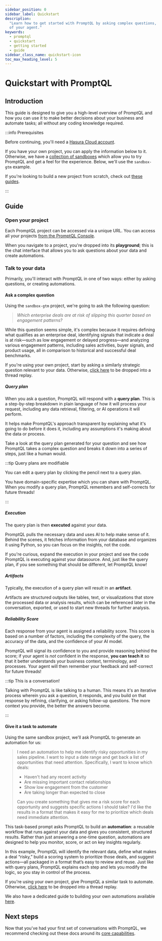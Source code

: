 ```yaml
---
sidebar_position: 0
sidebar_label: Quickstart
description:
  "Learn how to get started with PromptQL by asking complex questions, building automations, and assessing the accuracy
  of your agent."
keywords:
  - promptql
  - quickstart
  - getting started
  - guide
sidebar_class_name: quickstart-icon
toc_max_heading_level: 5
---
```



# Quickstart with PromptQL

## Introduction

This guide is designed to give you a high-level overview of PromptQL and how you can use it to make better decisions
about your business and automate tasks; all without any coding knowledge required.

:::info Prerequisites

Before continuing, you'll need a [Hasura Cloud account](https://cloud.hasura.io/signup/new_user).

If you have your own project, you can apply the information below to it. Otherwise, we have a
[collection of sandboxes](/index.mdx#sandboxes) which allow you to try PromptQL and get a feel for the experience.
Below, we'll use the `sandbox-gtm` example.

If you're looking to build a new project from scratch, check out [these guides](/how-to-build-with-promptql/index.mdx).

:::

## Guide

### Open your project

Each PromptQL project can be accessed via a unique URL. You can access all your projects
[from the PromptQL Console](https://promptql.console.hasura.io/).

<Thumbnail
  src="/img/get-started/pql-console-all-projects.png"
  alt="The PromptQL Cloud Console with all projects."
  width="1000px"
/>

When you navigate to a project, you're dropped into its **playground**; this is the chat interface that allows you to
ask questions about your data and create automations.

<Thumbnail src="/img/get-started/pql-playground.png" alt="The PromptQL Playground." width="1000px" />

### Talk to your data

Primarily, you'll interact with PromptQL in one of two ways: either by asking questions, or creating automations.

#### Ask a complex question

Using the `sandbox-gtm` project, we're going to ask the following question:

> _Which enterprise deals are at risk of slipping this quarter based on engagement patterns?_

While this question seems simple, it's complex because it requires defining what qualifies as an enterprise deal,
identifying signals that indicate a deal is at risk—such as low engagement or delayed progress—and analyzing various
engagement patterns, including sales activities, buyer signals, and product usage, all in comparison to historical and
successful deal benchmarks.

If you're using your own project, start by asking a similarly strategic question relevant to your data. Otherwise,
[click here](https://promptql.console.hasura.io/share/05437507-6b31-4037-a302-0dbcec5de2ae?autoReplay=1&speed=fast) to
be dropped into a thread replay.

##### Query plan

When you ask a question, PromptQL will respond with a **query plan**. This is a step-by-step breakdown in plain language
of how it will process your request, including any data retrieval, filtering, or AI operations it will perform.

<Thumbnail
  src="/img/get-started/pql-query-plan.png"
  alt="A query plan for a question detailing all steps to find the right data."
  width="1000px"
/>

It helps make PromptQL's approach transparent by explaining what it's going to do before it does it, including any
assumptions it's making about the data or process.

Take a look at the query plan generated for your question and see how PromptQL takes a complex question and breaks it
down into a series of steps, just like a human would.

:::tip Query plans are modifiable

You can edit a query plan by clicking the pencil next to a query plan.

You have domain-specific expertise which you can share with PromptQL. When you modify a query plan, PromptQL remembers
and self-corrects for future threads!

:::

##### Execution

The query plan is then **executed** against your data.

<Thumbnail src="/img/get-started/pql-execution.png" alt="A query plan's execution of Python and SQL." width="1000px" />

PromptQL pulls the necessary data and uses AI to help make sense of it. Behind the scenes, it fetches information from
your database and organizes it using Python, so you can focus on the insights, not the code.

If you're curious, expand the execution in your project and see the code PromptQL is executing against your datasource.
And, just like the query plan, if you see something that should be different, let PromptQL know!

##### Artifacts

Typically, the execution of a query plan will result in an **artifact**.

<Thumbnail
  src="/img/get-started/pql-artifact.png"
  alt="A table artifact produced via the execution of a query plan."
  width="1000px"
/>

Artifacts are structured outputs like tables, text, or visualizations that store the processed data or analysis results,
which can be referenced later in the conversation, exported, or used to start new threads for further analysis.

##### Reliability Score

Each response from your agent is assigned a reliability score. This score is based on a number of factors, including the
complexity of the query, the accuracy of the data, and the confidence of your AI model.

<Thumbnail
  src="/img/promptql-playground/reliability-score-good.png"
  alt="A strong reliability score with rhetoric."
  width="1000px"
/>

PromptQL will signal its confidence to you and provide reasoning behind the score; if your agent is _not_ confident in
the response, **you can teach it** so that it better understands your business context, terminology, and processes. Your
agent will then remember your feedback and self-correct for future threads!

:::tip This is a conversation!

Talking with PromptQL is like talking to a human. This means it's an iterative process wherein you ask a question, it
responds, and you build on that response by refining, clarifying, or asking follow-up questions. The more context you
provide, the better the answers become.

:::

#### Give it a task to automate

Using the same sandbox project, we'll ask PromptQL to generate an automation for us:

> I need an automation to help me identify risky opportunities in my sales pipeline. I want to input a date range and
> get back a list of opportunities that need attention. Specifically, I want to know which deals:
>
> - Haven't had any recent activity
> - Are missing important contact relationships
> - Show low engagement from the customer
> - Are taking longer than expected to close
>
> Can you create something that gives me a risk score for each opportunity and suggests specific actions I should take?
> I'd like the results in a format that makes it easy for me to prioritize which deals need immediate attention.

This task-based prompt asks PromptQL to build an **automation**: a reusable workflow that runs against your data and
gives you consistent, structured results. Rather than just answering a one-time question, automations are designed to
help you monitor, score, or act on key insights regularly.

<Thumbnail
  src="/img/get-started/playground-quickstart-automation.png"
  alt="A PromptQL-generated automation."
  width="1000px"
/>

In this example, PromptQL will identify the relevant data, define what makes a deal “risky,” build a scoring system to
prioritize those deals, and suggest actions—all packaged in a format that’s easy to review and reuse. Just like with
query plans, PromptQL explains each step and lets you modify the logic, so you stay in control of the process.

If you're using your own project, give PromptQL a similar task to automate. Otherwise,
[click here](https://promptql.console.hasura.io/share/88a988ff-b44b-42b8-9859-846fa4be3f9c?autoReplay=1&speed=fast) to
be dropped into a thread replay.

We also have a dedicated guide to building your own automations available [here](/automation.mdx).

## Next steps

Now that you've had your first set of conversations with PromptQL, we recommend checking out these docs around its
[core capabilities](/capabilities.mdx).
